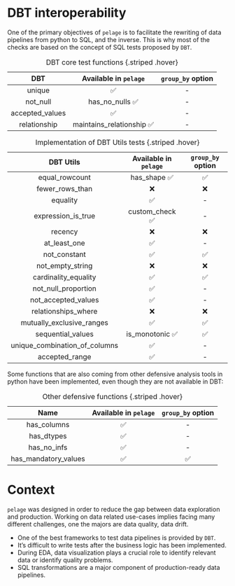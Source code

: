 # DBT interoperability

One of the primary objectives of `pelage` is to facilitate the rewriting of data pipelines from python to SQL, and the inverse. This is why most of the checks are based on the concept of SQL tests proposed by `DBT`.

|       DBT       |   Available in `pelage`   | `group_by` option |
|:---------------:|:-------------------------:|:-----------------:|
|     unique      |            ✅             |        \-         |
|    not_null     |      has_no_nulls ✅      |        \-         |
| accepted_values |            ✅             |        \-         |
|  relationship   | maintains_relationship ✅ |        \-         |

: DBT core test functions {.striped .hover}

|           DBT Utils           | Available in `pelage` | `group_by` option |
|:-----------------------------:|:---------------------:|:-----------------:|
|        equal_rowcount         |     has_shape ✅      |        ✅         |
|        fewer_rows_than        |          ❌           |        ❌         |
|           equality            |          ✅           |        \-         |
|      expression_is_true       |    custom_check ✅    |        \-         |
|            recency            |          ❌           |        ❌         |
|         at_least_one          |          ✅           |        \-         |
|         not_constant          |          ✅           |        ✅         |
|       not_empty_string        |          ❌           |        ❌         |
|     cardinality_equality      |          ✅           |        ✅         |
|      not_null_proportion      |          ✅           |        \-         |
|      not_accepted_values      |          ✅           |        \-         |
|      relationships_where      |          ❌           |        ❌         |
|   mutually_exclusive_ranges   |          ✅           |        ✅         |
|       sequential_values       |    is_monotonic ✅    |        ✅         |
| unique_combination_of_columns |          ✅           |        \-         |
|        accepted_range         |          ✅           |        \-         |

: Implementation of DBT Utils tests {.striped .hover}

Some functions that are also coming from other defensive analysis tools in python have been implemented, even though they are not available in DBT:

|         Name         | Available in `pelage` | `group_by` option |
|:--------------------:|:---------------------:|:-----------------:|
|     has_columns      |          ✅           |        \-         |
|      has_dtypes      |          ✅           |        \-         |
|     has_no_infs      |          ✅           |        \-         |
| has_mandatory_values |          ✅           |        ✅         |

: Other defensive functions {.striped .hover}

# Context

`pelage` was designed in order to reduce the gap between data exploration and production. Working on data related use-cases implies facing many different challenges, one the majors are data quality, data drift.

-   One of the best frameworks to test data pipelines is provided by `DBT`.
-   It’s difficult to write tests after the business logic has been implemented.
-   During EDA, data visualization plays a crucial role to identify relevant data or identify quality problems.
-   SQL transformations are a major component of production-ready data pipelines.
